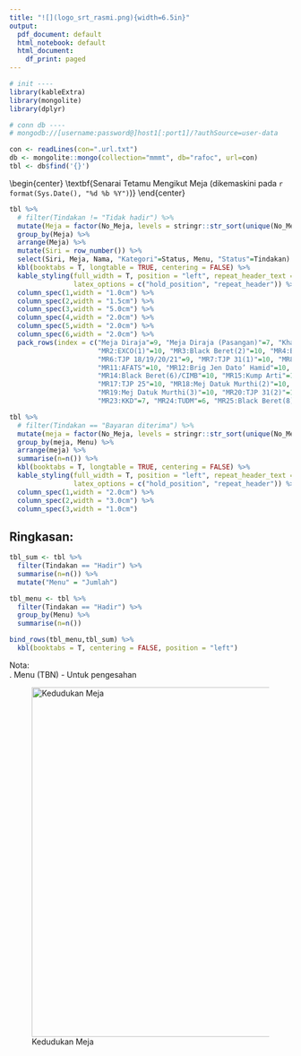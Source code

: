 ```yaml
---
title: "![](logo_srt_rasmi.png){width=6.5in}"
output:
  pdf_document: default
  html_notebook: default
  html_document:
    df_print: paged
---
```


```r
# init ----
library(kableExtra)
library(mongolite)
library(dplyr)

# conn db ----
# mongodb://[username:password@]host1[:port1]/?authSource=user-data

con <- readLines(con=".url.txt")
db <- mongolite::mongo(collection="mmmt", db="rafoc", url=con)
tbl <- db$find('{}')
```
\begin{center}
\textbf{Senarai Tetamu Mengikut Meja (dikemaskini pada `r format(Sys.Date(), "%d %b %Y")`)}
\end{center}

```r
tbl %>% 
  # filter(Tindakan != "Tidak hadir") %>% 
  mutate(Meja = factor(No_Meja, levels = stringr::str_sort(unique(No_Meja), numeric = TRUE))) %>% 
  group_by(Meja) %>%
  arrange(Meja) %>%
  mutate(Siri = row_number()) %>%
  select(Siri, Meja, Nama, "Kategori"=Status, Menu, "Status"=Tindakan) %>% 
  kbl(booktabs = T, longtable = TRUE, centering = FALSE) %>%
  kable_styling(full_width = T, position = "left", repeat_header_text = "\\textit{... sambungan}",
                latex_options = c("hold_position", "repeat_header")) %>% 
  column_spec(1,width = "1.0cm") %>%
  column_spec(2,width = "1.5cm") %>% 
  column_spec(3,width = "5.0cm") %>% 
  column_spec(4,width = "2.0cm") %>%
  column_spec(5,width = "2.0cm") %>%
  column_spec(6,width = "2.0cm") %>%
  pack_rows(index = c("Meja Diraja"=9, "Meja Diraja (Pasangan)"=7, "Khas(1)"=10, "Khas(2)"=5, "MR1:Black Beret(1)"=10, 
                      "MR2:EXCO(1)"=10, "MR3:Black Beret(2)"=10, "MR4:Black Beret(3)"=10, "MR5:EXCO(2)"=10,
                      "MR6:TJP 18/19/20/21"=9, "MR7:TJP 31(1)"=10, "MR8:RMA Sandhurst"=10, "MR9:RMNOA"=10, "MR10:Black Beret(4)/CIMB"=10, 
                      "MR11:AFATS"=10, "MR12:Brig Jen Dato’ Hamid"=10, "MR13:Black Beret(5)/CIMB"=10,
                      "MR14:Black Beret(6)/CIMB"=10, "MR15:Kump Arti"=10, "MR16:Mej Datuk Murthi(1)"=10, 
                      "MR17:TJP 25"=10, "MR18:Mej Datuk Murthi(2)"=10, 
                      "MR19:Mej Datuk Murthi(3)"=10, "MR20:TJP 31(2)"=10, "MR21:CIMB"=10, "MR22:Black Beret(7)"=10,
                      "MR23:KKD"=7, "MR24:TUDM"=6, "MR25:Black Beret(8)/CIMB"=10, "MR26:KPRAMD"=10, "MR27:PERNAMA"=10, "MR28:AJK"=8, "VVIP"=6, "VVIP (Pasangan)"=6))

```

```r
tbl %>% 
  # filter(Tindakan == "Bayaran diterima") %>%
  mutate(meja = factor(No_Meja, levels = stringr::str_sort(unique(No_Meja), numeric = TRUE))) %>% 
  group_by(meja, Menu) %>% 
  arrange(meja) %>%
  summarise(n=n()) %>% 
  kbl(booktabs = T, longtable = TRUE, centering = FALSE) %>%
  kable_styling(full_width = T, position = "left", repeat_header_text = "\\textit{... sambungan}",
                latex_options = c("hold_position", "repeat_header")) %>%
  column_spec(1,width = "2.0cm") %>%
  column_spec(2,width = "3.0cm") %>% 
  column_spec(3,width = "1.0cm") 

```
## Ringkasan:

```r
tbl_sum <- tbl %>% 
  filter(Tindakan == "Hadir") %>% 
  summarise(n=n()) %>% 
  mutate("Menu" = "Jumlah")

tbl_menu <- tbl %>% 
  filter(Tindakan == "Hadir") %>% 
  group_by(Menu) %>% 
  summarise(n=n()) 

bind_rows(tbl_menu,tbl_sum) %>% 
  kbl(booktabs = T, centering = FALSE, position = "left")
```
Nota:  
. Menu (TBN)   - Untuk pengesahan    

\newpage
![Kedudukan Meja](mmmt_floor.png){width=6.5in}

